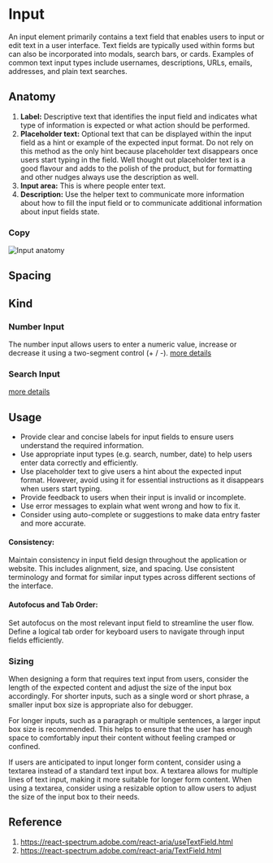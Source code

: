 

<Meta of={InputStories} />


# Input

An input element primarily contains a text field that enables users to input or edit text in a user interface.
Text fields are typically used within forms but can also be incorporated into modals, search bars, or cards. Examples of common text input types include usernames, descriptions, URLs, emails, addresses, and plain text searches.

<Canvas of={InputStories.InputExample} />

## Anatomy

1. **Label:** Descriptive text that identifies the input field and indicates what type of information is expected or what action should be performed.
2. **Placeholder text:** Optional text that can be displayed within the input field as a hint or example of the expected input format. Do not rely on this method as the only hint because placeholder text disappears once users start typing in the field. Well thought out placeholder text is a good flavour and adds to the polish of the product, but for formatting and other nudges always use the description as well.
3. **Input area:** This is where people enter text.
4. **Description:** Use the helper text to communicate more information about how to fill the input field or to communicate additional information about input fields state.

### Copy

![Input anatomy](./docs/input-anatomy.png)


## Spacing


## Kind

### Number Input
The number input allows users to enter a numeric value, increase or decrease it using a two-segment control (+ / -). 
[more details](https://design-system.appsmith.com/?path=/docs/design-system-input-numberinput--docs)
### Search Input
[more details](https://design-system.appsmith.com/?path=/docs/design-system-input-searchinput--docs)



## Usage
- Provide clear and concise labels for input fields to ensure users understand the required information.
- Use appropriate input types (e.g. search, number, date) to help users enter data correctly and efficiently.
- Use placeholder text to give users a hint about the expected input format. However, avoid using it for essential instructions as it disappears when users start typing.
- Provide feedback to users when their input is invalid or incomplete.
- Use error messages to explain what went wrong and how to fix it.
- Consider using auto-complete or suggestions to make data entry faster and more accurate.

#### Consistency:
Maintain consistency in input field design throughout the application or website. This includes alignment, size, and spacing.
Use consistent terminology and format for similar input types across different sections of the interface.

#### Autofocus and Tab Order:
Set autofocus on the most relevant input field to streamline the user flow.
Define a logical tab order for keyboard users to navigate through input fields efficiently.


### Sizing
When designing a form that requires text input from users, consider the length of the expected content and adjust the size of the input box accordingly. For shorter inputs, such as a single word or short phrase, a smaller input box size is appropriate also for debugger. 

For longer inputs, such as a paragraph or multiple sentences, a larger input box size is recommended. This helps to ensure that the user has enough space to comfortably input their content without feeling cramped or confined.

If users are anticipated to input longer form content, consider using a textarea instead of a standard text input box. A textarea allows for multiple lines of text input, making it more suitable for longer form content. When using a textarea, consider using a resizable option to allow users to adjust the size of the input box to their needs.

## Reference

1. https://react-spectrum.adobe.com/react-aria/useTextField.html
2. https://react-spectrum.adobe.com/react-aria/TextField.html

